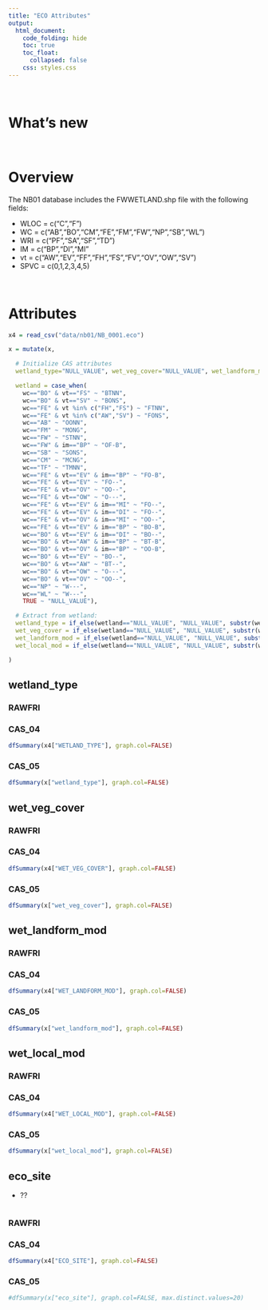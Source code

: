 ```yaml
---  
title: "ECO Attributes"
output:  
  html_document:  
    code_folding: hide
    toc: true
    toc_float:
      collapsed: false
    css: styles.css
---  
```


<br>

# What's new

<br>

# Overview

The NB01 database includes the FWWETLAND.shp file with the following fields:

  * WLOC = c("C","F")
  * WC = c("AB","BO","CM","FE","FM","FW","NP","SB","WL")
  * WRI = c("PF","SA","SF","TD")
  * IM = c("BP","DI","MI"
  * vt = c("AW","EV","FF","FH","FS","FV","OV","OW","SV")
  * SPVC = c(0,1,2,3,4,5)

<br>

# Attributes

```r
x4 = read_csv("data/nb01/NB_0001.eco")
```

```r
x = mutate(x,

  # Initialize CAS attributes
  wetland_type="NULL_VALUE", wet_veg_cover="NULL_VALUE", wet_landform_mod="NULL_VALUE", wet_local_mod="NULL_VALUE",

  wetland = case_when(
    wc=="BO" & vt=="FS" ~ "BTNN",
    wc=="BO" & vt=="SV" ~ "BONS",
    wc=="FE" & vt %in% c("FH","FS") ~ "FTNN",
    wc=="FE" & vt %in% c("AW","SV") ~ "FONS",
    wc=="AB" ~ "OONN",
    wc=="FM" ~ "MONG",
    wc=="FW" ~ "STNN",
    wc=="FW" & im=="BP" ~ "OF-B",
    wc=="SB" ~ "SONS",
    wc=="CM" ~ "MCNG",
    wc=="TF" ~ "TMNN",
    wc=="FE" & vt=="EV" & im=="BP" ~ "FO-B",
    wc=="FE" & vt=="EV" ~ "FO--",
    wc=="FE" & vt=="OV" ~ "OO--",
    wc=="FE" & vt=="OW" ~ "O---",
    wc=="FE" & vt=="EV" & im=="MI" ~ "FO--",
    wc=="FE" & vt=="EV" & im=="DI" ~ "FO--",
    wc=="FE" & vt=="OV" & im=="MI" ~ "OO--",
    wc=="FE" & vt=="EV" & im=="BP" ~ "BO-B",
    wc=="BO" & vt=="EV" & im=="DI" ~ "BO--",
    wc=="BO" & vt=="AW" & im=="BP" ~ "BT-B",
    wc=="BO" & vt=="OV" & im=="BP" ~ "OO-B",
    wc=="BO" & vt=="EV" ~ "BO--",
    wc=="BO" & vt=="AW" ~ "BT--",
    wc=="BO" & vt=="OW" ~ "O---",
    wc=="BO" & vt=="OV" ~ "OO--",
    wc=="NP" ~ "W---",
    wc=="WL" ~ "W---",
    TRUE ~ "NULL_VALUE"),

  # Extract from wetland:
  wetland_type = if_else(wetland=="NULL_VALUE", "NULL_VALUE", substr(wetland,1,1)),
  wet_veg_cover = if_else(wetland=="NULL_VALUE", "NULL_VALUE", substr(wetland,2,2)),
  wet_landform_mod = if_else(wetland=="NULL_VALUE", "NULL_VALUE", substr(wetland,3,3)),
  wet_local_mod = if_else(wetland=="NULL_VALUE", "NULL_VALUE", substr(wetland,4,4))

)

```

## wetland_type {.tabset}

### RAWFRI

### CAS_04

```r
dfSummary(x4["WETLAND_TYPE"], graph.col=FALSE)
```

### CAS_05

```r
dfSummary(x["wetland_type"], graph.col=FALSE)
```

## wet_veg_cover {.tabset}

### RAWFRI

### CAS_04

```r
dfSummary(x4["WET_VEG_COVER"], graph.col=FALSE)
```

### CAS_05

```r
dfSummary(x["wet_veg_cover"], graph.col=FALSE)
```

## wet_landform_mod {.tabset}

### RAWFRI

### CAS_04

```r
dfSummary(x4["WET_LANDFORM_MOD"], graph.col=FALSE)
```

### CAS_05

```r
dfSummary(x["wet_landform_mod"], graph.col=FALSE)
```

## wet_local_mod {.tabset}

### RAWFRI

### CAS_04

```r
dfSummary(x4["WET_LOCAL_MOD"], graph.col=FALSE)
```

### CAS_05

```r
dfSummary(x["wet_local_mod"], graph.col=FALSE)
```

## eco_site {.tabset}

  * ??

```r
```

### RAWFRI

### CAS_04

```r
dfSummary(x4["ECO_SITE"], graph.col=FALSE)
```

### CAS_05

```r
#dfSummary(x["eco_site"], graph.col=FALSE, max.distinct.values=20)
```
